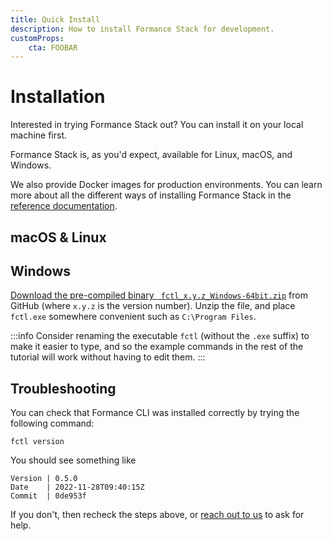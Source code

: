 ```yaml
---
title: Quick Install
description: How to install Formance Stack for development.
customProps:
    cta: FOOBAR
---
```


# Installation

Interested in trying Formance Stack out? You can install it on your local machine first.

Formance Stack is, as you'd expect, available for Linux, macOS, and Windows.

We also provide Docker images for production environments. You can learn more about all the different ways of installing Formance Stack in the [reference documentation](/Stack/operations/installation).

## macOS & Linux
<HomebrewInstall />

## Windows

[Download the pre-compiled binary ` fctl_x.y.z_Windows-64bit.zip`](https://github.com/formancehq/Stack/releases) from GitHub (where `x.y.z` is the version number). Unzip the file, and place `fctl.exe` somewhere convenient such as `C:\Program Files`.

:::info
Consider renaming the executable `fctl` (without the `.exe` suffix) to make it easier to type, and so the example commands in the rest of the tutorial will work without having to edit them.
:::

## Troubleshooting

You can check that Formance CLI was installed correctly by trying the following command:

```shell
fctl version
```

You should see something like

```
Version | 0.5.0
Date    | 2022-11-28T09:40:15Z
Commit  | 0de953f
```

If you don't, then recheck the steps above, or [reach out to us](oss/Stack/help) to ask for help.
